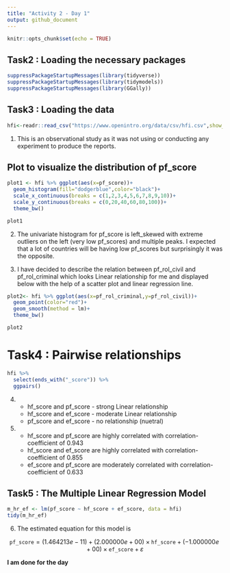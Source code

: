 ```yaml
---
title: "Activity 2 - Day 1"
output: github_document
---
```


```r
knitr::opts_chunk$set(echo = TRUE)
```

## Task2 : Loading the necessary packages

```r
suppressPackageStartupMessages(library(tidyverse))
suppressPackageStartupMessages(library(tidymodels))
suppressPackageStartupMessages(library(GGally))

```

## Task3 : Loading the data

```r
hfi<-readr::read_csv("https://www.openintro.org/data/csv/hfi.csv",show_col_types = FALSE)
```

1) This is an observational study as it was not using or conducting any experiment to produce the reports. 

## Plot to visualize the distribution of pf_score

```r
plot1 <- hfi %>% ggplot(aes(x=pf_score))+
  geom_histogram(fill="dodgerblue",color="black")+
  scale_x_continuous(breaks = c(1,2,3,4,5,6,7,8,9,10))+
  scale_y_continuous(breaks = c(0,20,40,60,80,100))+
  theme_bw()

plot1
```

2) The univariate histogram for pf_score is left_skewed with extreme outliers on the left (very low pf_scores) and multiple peaks. I expected that a lot of countries will be having low pf_scores but surprisingly it was the opposite.


3) I have decided to describe the relation between pf_rol_civil and pf_rol_criminal which looks Linear relationship for me and displayed below with the help of a scatter plot and linear regression line.

```r
plot2<- hfi %>% ggplot(aes(x=pf_rol_criminal,y=pf_rol_civil))+
  geom_point(color="red")+
  geom_smooth(method = lm)+
  theme_bw()

plot2
```

# Task4 : Pairwise relationships

```r
hfi %>% 
  select(ends_with("_score")) %>% 
  ggpairs()
```


4)  - hf_score and pf_score -  strong Linear relationship
    - hf_score and ef_score -  moderate Linear relationship
    - pf_score and ef_score -  no relationship (nuetral)
    
5)  - hf_score and pf_score are highly correlated with correlation-coefficient of 0.943
    - hf_score and ef_score are highly correlated with correlation-coefficient of 0.855
    - ef_score and pf_score are moderately correlated with correlation-coefficient of 0.633
    
## Task5 : The Multiple Linear Regression Model

```r
m_hr_ef <- lm(pf_score ~ hf_score + ef_score, data = hfi)
tidy(m_hr_ef)
```

6) The estimated equation for this model is

$$
\texttt{pf_score} = (1.464213e-11) + (2.000000e+00) \times \texttt{hf_score} + (-1.000000e+00) \times \texttt{ef_score} + \varepsilon
$$


**I am done for the day**


